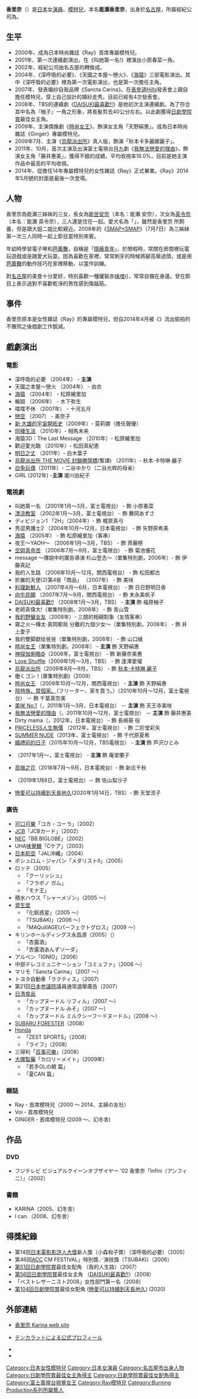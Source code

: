 {{BLP unsourced|time=2020-04-20T10:33:25+00:00}}
{{noteTA
| G1=JP Show
}}
{{藝人
| 姓名 = 香里奈
| 類型 = 女藝人
| 圖片名稱 = 
| 圖片尺寸 = 
| 圖片簡介 = 
| 原名 = 
| 英文名 = Karina
| 外文名 = 
| 外文 = 
| 綽號 = 
| 出生日期 = {{birth_date_and _age|1984|2|21}}
| 出生地點 = {{JPN}}[[愛知縣|愛知縣]][[名古屋市|名古屋市]][[昭和區|昭和區]]
| 逝世日期 = 
| 逝世地點 = 
| 國籍 = {{JPN}}
| 民族 = 
| 職業 = [[演員|演員]]、[[模特兒|模特兒]]
| 教育程度 = [[名古屋女子大學|名古屋女子大學]]高等學校畢業
| 宗教信仰 = 
| 語言 = [[日語|日語]]
| 經紀公司 = {{link-ja|Ten Carat|テンカラット}}
| 活躍年代 = 2000年至今
| 代表作 = 2007年《{{link-ja|我的人生路|僕の歩く道}}》<br>2008年《[[至愛寶貝～天使少女的育兒日記～#電視劇|DAISUKI最喜歡!!]]》<br>2009年《[[Real_Clothes|時尚女王]]》
| 網站 = [http://www.karina-karina.com/ 官方網站]
| imdb = 
| 獎項 = '''第14回[[日本電影影評人大獎|日本電影影評人大獎]]新人獎'''<br>2005年《{{link-ja|深呼吸的必要|深呼吸の必要 (映画)}}》<br>'''[[第51回日劇學院賞|第51回日劇學院賞]]最佳女配角'''<br>2007年《{{link-ja|我的人生路|僕の歩く道}}》<br>'''[[第56回日劇學院賞|第56回日劇學院賞]]最佳女主角'''<br>2008年《[[至愛寶貝～天使少女的育兒日記～#電視劇|DAISUKI最喜歡!!]]》<br>'''[[第104回日劇學院賞|第104回日劇學院賞]]最佳女配角'''<br>2020年《[[戀愛可以持續到天長地久|戀愛可以持續到天長地久]] 》
}}  
{{japanese|japanese=香里奈|kana=かりな|romaji=Karina}}

'''香里奈'''（{{bd|1984年|2月21日|catIdx=Karina}}）是[[日本|日本]]女[[演員|演員]]、[[模特兒|模特兒]]，本名'''能瀬香里奈'''，出身於[[名古屋市|名古屋]]，所屬經紀公司為{{link-ja|Ten Carat|テンカラット}}。

==生平==
* 2000年、成為日本時尚雜誌《Ray》首席專屬模特兒。 
* 2001年、第一次連續劇演出，在《叫她第一名!》裡演出小原春菜一角。 
* 2002年、經紀公司由名古屋的{{lang|ja|マッシモ|}}轉換成{{lang|ja|テンカラット|}}。 
* 2004年、《深呼吸的必要》、《天國之本屋～戀火》、《[[海猿|海猿]]》三部電影演出。其中《深呼吸的必要》裡為第一次電影演出，也是第一次擔任主角。 
* 2007年、發表婚紗自我品牌《Sancta Carina》。在[[表參道Hills|表參道Hills]]發表會上親自擔任模特兒，穿上自己設計的婚紗走秀。目前已經有4次發表會。 
* 2008年、TBS的連續劇《[[至愛寶貝～天使少女的育兒日記～|DAISUKI最喜歡!!]]》是她初次主演連續劇。為了符合其中名為『柚子』一角之形象，將長髮剪去40公分左右。以此劇獲得[[日劇學院賞|日劇學院賞]]最佳女主角。
* 2009年、主演偶像劇《[[時尚女王|時尚女王]]》，飾演女主角「天野絹惠」。成為日本時尚雜誌《Ginger》專屬模特兒。 
* 2009年7月、主演《[[烏龍派出所|烏龍派出所]]》真人版，飾演「秋本卡多麗娜麗子」。
* 2011年、10月，首次主演及出演富士電視台[[月九|月九]]劇《[[我無法戀愛的理由|我無法戀愛的理由]]》，飾演女主角「藤井惠美」，獲得不錯的成績，平均收視率16.0%，目前是她主演作品中最高的平均收視。
* 2014年、從擔任14年專屬模特兒的女性雜誌《Ray》正式畢業。《Ray》2014年5月號的封面是最後一次登場。

== 人物 ==
香里奈為能瀨三姊妹的三女，長女為[[能世安奈|能世安奈]]（本名：能瀬 安奈），次女為[[英令奈|英令奈]]（本名：能瀬 英令奈），{{When|現在}}三人還是住在一起。愛犬名為「{{lang|ja|もみじ|}}」，雖然是香里奈
所飼養，但是跟大姐二姐比較親近。2008年的《[[SMAP×SMAP|SMAP×SMAP]]》（7月7日）為三姊妹第一次三人同時一起上節目當特別來賓。

年幼時學習電子琴和[[芭蕾舞|芭蕾舞]]，自稱是「[[隱蔽青年|隱蔽青年]]」，於閒暇時，常關在房間裡玩電玩遊戲或是跟愛犬玩耍。因為喜歡在家裡，常常刷牙的時候將腳高舉過頭，或是用[[芭蕾舞|芭蕾舞]]的動作技巧在家裡移動，以當作訓練。

對[[名古屋|名古屋]]的美食十分愛好，特別喜歡一種罐裝赤[[味噌|味噌]]({{lang|ja|ナカモ公司的つけてみそ、かけてみそ|}})，常常自備在身邊。曾在節目上表示過對不喜歡乾淨的男性感到傷腦筋。

== 事件 ==	
香里奈原本是女性雜誌《Ray》的專屬模特兒，但自2014年4月被《{{link-ja|FRIDAY|フライデー}}》流出偷拍的不雅照之後戲劇工作銳減。

== 戲劇演出 ==
=== 電影 ===
* 深呼吸的必要 （2004年） - '''主演'''{{lang|ja|立花ひなみ|}}
* 天國之本屋～戀火 （2004年） - 由衣
* [[海猿|海猿]] （2004年） - 松原繪里加
* 輪廻 （2006年） - 木下弥生
* 喋喋不休 （2007年） - 十河五月
* [[戀空|戀空]] （2007） - 美奈子
* [[新·大雄的宇宙開拓史|新·大雄的宇宙開拓史]]（2009年）- 莫莉娜（擔任聲優）
* [[同棲生活|同棲生活]] （2010年）- 相馬未来
* 海猿3D：The Last Message （2010年）- 松原繪里加
* 歡迎愛光臨 （2010年）- 松田真紀恵
* [[明日之丈|明日之丈]] （2011年）- 白木葉子
* [[烏龍派出所_THE_MOVIE_封鎖勝鬨橋|烏龍派出所 THE MOVIE 封鎖勝鬨橋]](暫譯) （2011年）- 秋本‧卡特琳‧麗子
* [[白兔糖|白兔玩偶]]（2011年）- 二谷ゆかり（二谷光辉的母亲）
* GIRL (2012年) -'''主演''' 瀧川由紀子

=== 電視劇 ===
* 叫她第一名 （2001年1月～3月，富士電視台） - 飾 小原春菜
* [[漂流教室|漂流教室]] （2002年1月～3月，富士電視台） - 飾 舞岡あずさ
* ディビジョン1 「2H」（2004年）- 飾 梶原真弓
* 秀逗男護士2 （2004年10月～12月，日本電視台） - 飾 矢野原希美
* [[海猿|海猿]] （2005年） - 飾 松原繪里加（客串）
* 夜王～YAOH～ （2006年1月～3月，TBS） - 飾 斉藤祭
* [[空姐真命苦|空姐真命苦]] （2006年7月～9月，富士電視台） - 飾 菊池優花
* message 〜傳說中的廣告導演·杉山登志〜（單集特別劇，2006年）- 飾 伊藤真記
* 我的人生路 （2006年10月～12月，關西電視台） - 飾 松田都古
* 折翼的天使(2)第4夜「商品」 （2007年） - 飾 美咲
* [[料理新鮮人|料理新鮮人]] （2007年4月～6月，日本電視台） - 飾 日日野明日香
* [[向牛許願|向牛許願]] （2007年7月～9月，關西電視台） - 飾 末永美帆子
* [[至愛寶貝～天使少女的育兒日記～|DAISUKI最喜歡!!]] （2008年1月～3月，TBS） - '''主演''' 飾 福原柚子
* 老師真偉大!（單集特別劇，2008年） - 飾 青山雪
* [[我的野蠻女友_(日本電視劇)|我的野蠻女友]]（2008年）- 三朗的相親對象（友情客串） 
* 霧之火〜樺太·真岡郵局 分離的九個少女〜（單集特別劇，2008年） - 飾 井上愛子
* 我的雙脚獻给爸爸（單集特別劇，2008年） - 飾 山口綾
* [[Real_Clothes|時尚女王]]（單集特別劇，2008年） - '''主演''' 飾 天野絹惠
* [[神探伽俐略|神探伽俐略]]Φ（2008年，富士電視台） - 飾 新藤奈美惠
* [[Love_Shuffle|Love Shuffle]]（2009年1月～3月，TBS） - 飾 逢澤愛瑠
* [[烏龍派出所|烏龍派出所]]（2009年8月～9月，TBS） - 飾 [[秋本麗子|秋本·卡特琳·麗子]]
* 働くゴン！(單集特別劇)（2009）
* [[Real_Clothes|時尚女王]] （2009年10月～12月，關西電視台） - '''主演''' 飾 天野絹惠
* [[打工仔買房記|飛特族，買個家。]]（フリーター、家を買う。）（2010年10月～12月，富士電視台） － 飾  千葉真奈美
* [[美咲_No.1|美咲 No.1]]（{{Lang|ja|美咲ナンバーワン!!}}，2011年1月～3月，日本電視台） － '''主演''' 飾  天王寺美咲
* [[我無法戀愛的理由|我無法戀愛的理由]]（{{Lang|ja|私が恋愛できない理由}}，2011年10月～12月，富士電視台） － '''主演''' 飾  藤井惠美
* Dirty mama（{{Lang|ja|ダーティ・ママ!}}，2012年，日本電視台） -  飾 長嶋葵 役
* [[PRICELESS～有才怪，這樣的東西～|PRICELESS人生無價]] （2012年，富士電視台） - 飾 二阶堂彩矢
* [[SUMMER_NUDE|SUMMER NUDE]]（2013年，富士電視台） - 飾 千代原夏希
* [[婚禮前的日子|婚禮前的日子]]（2015年10月～12月，TBS電視台） - '''主演''' 飾 芦沢ひとみ
*{{link-ja|被討厭的勇氣|嫌われる勇気}}（2017年1月～，富士電視台） - '''主演''' 飾 庵堂蘭子
*[[高嶺之花_(電視劇)|高嶺之花]]（2018年7月～9月，日本電視台）- 飾  新庄千秋
*{{link-ja|悲慘世界：沒有終點的旅途|レ・ミゼラブル_終わりなき旅路}}（2019年1月6日，富士電視台）－ 飾  佐山梨沙子
*[[戀愛可以持續到天長地久|戀愛可以持續到天長地久]](2020年1月14日，TBS）- 飾 天堂流子

=== 廣告 ===
* [[可口可樂|可口可樂]]「コカ・コーラ」（2002） 
* [[JCB|JCB]]「JCBカード」（2002） 
* [[NEC|NEC]]「BB.BIGLOBE」（2002）
* UHA[[味覺糖|味覺糖]]「Cケア」（2003）
* [[日本航空|日本航空]]「JAL沖縄」（2004）
* ボシュロム・ジャパン「メダリストⅡ」（2005）
* ロッテ（2005）
**「クーリッシュ」 
**「フラボノ ガム」 
**「モナ王」
* 積水ハウス「シャーメゾン」（2005 ～）  
* [[資生堂|資生堂]]
** 「化粧惑星」（2005 ～） 
** 「TSUBAKI」（2006 ～）
** 「MAQuillAGE(パーフェクトグロス」（2009 ～）
* キリンホールディングス永昌源（2005）（）
**「杏露酒」 
**「杏露酒あんずソーダ」 
* アルペン「IGNIO」（2006）
* 中部テレコミュニケーション「コミュファ」（2006 ～）
* マリモ「Sancta Carina」（2007 ～）
* トヨタ自動車「ラクティス」（2007）
* 第21回[[日本参議院|日本参議院]]議員通常選舉廣告（2007）
* [[日清食品|日清食品]]
** 「カップヌードル リフィル」（2007 ～） 
** 「カップヌードル みそ」（2007 ～） 
** 「カップヌードル ミルクシーフードヌードル」（2008 ～） 
* [[速霸陸Forester|SUBARU FORESTER]]（2008）
* [[Honda|Honda]]
** 「ZEST SPORTS」（2008） 
** 「ライフ」（2008）
* 三得利「[[百事可樂|百事可樂]]」（2008）
* [[大塚製藥|大塚製藥]]「カロリーメイト」（2009年）
** 「若手OLの朝 篇」
** 「夏CAN 篇」

=== 雜誌 ===
* Ray - 首席模特兒（2000 ～ 2014、主婦の友社） 
* Voi  - 首席模特兒
* GINGER - 首席模特兒 (2009 ～、幻冬舎)

== 作品 ==
=== DVD ===
* フジテレビ ビジュアルクイーンオブザイヤー '02 香里奈「Infini（アンフィニ）」（2002）

=== 書籍 ===
* KARINA（2005、幻冬舎）
* I can.（2008、幻冬舎）

== 得獎紀錄 ==
*第14回[[日本電影影評人大獎|日本電影影評人大獎]]新人獎（小森和子賞）（深呼吸的必要）（2005）
*第46回[[全日本CM放送聯盟|ACC]] CM FESTIVAL」特別獎／演技獎（TSUBAKI）（2006）
*[[第51回日劇學院賞|第51回日劇學院賞]]最佳女配角 （我的人生路）（2007）
*[[第56回日劇學院賞|第56回日劇學院賞]]最佳女主角 （[[至愛寶貝～天使少女的育兒日記～|DAISUKI最喜歡!!]]）（2008）
*「ベストレザーニスト2008」女性部門第一名（2008）
*[[第104回日劇學院賞|第104回日劇學院賞]]最佳女配角    ([[戀愛可以持續到天長地久|戀愛可以持續到天長地久]])   (2020)

== 外部連結 ==
* {{ja}}[http://www.karina-karina.com/ 香里奈 Karina web site]
* {{ja}}[http://www.tencarat.co.jp/karina/ テンカラットによる公式プロフィール]
* {{ja}}{{instagram|karina_official_221}}
* {{ja}}{{twitter|karina_news_}}

{{日劇學院賞最佳女主角}}
{{日劇學院賞最佳女配角}}
{{TV LIFE年度日劇大賞最佳女配角獎}}
{{TV Station日劇大賞最佳女配角獎}}
{{富士电视台视觉女王}}
{{authority control}}
{{DEFAULTSORT:Karina}}
[[Category:日本女性模特兒|Category:日本女性模特兒]]
[[Category:日本女演員|Category:日本女演員]]
[[Category:名古屋市出身人物|Category:名古屋市出身人物]]
[[Category:日劇學院賞最佳女主角得主|Category:日劇學院賞最佳女主角得主]]
[[Category:日劇學院賞最佳女配角得主|Category:日劇學院賞最佳女配角得主]]
[[Category:富士電視台視覺女王|Category:富士電視台視覺女王]]
[[Category:Ray模特兒|Category:Ray模特兒]]
[[Category:Burning_Production系列所屬藝人|Category:Burning Production系列所屬藝人]]